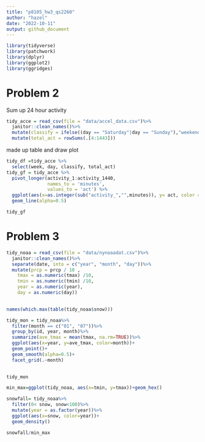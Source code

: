 ```yaml
---
title: "p8105_hw3_qs2260"
author: "hazel"
date: "2022-10-11"
output: github_document
---
```


```r
library(tidyverse)
library(patchwork)
library(dplyr)
library(ggplot2)
library(ggridges)
```

# Problem 2

Sum up 24 hour activity
```r
tidy_acce = read_csv(file = "data/accel_data.csv")%>% 
  janitor::clean_names()%>%
  mutate(classify = ifelse((day == "Saturday"|day == "Sunday"),"weekend","weekday"))%>%
  mutate(total_act = rowSums(.[4:1443]))


```
made up table and draw plot
```r
tidy_df =tidy_acce %>% 
  select(week, day, classify, total_act)
tidy_gf = tidy_acce %>%
  pivot_longer(activity_1:activity_1440,
               names_to = 'minutes',
               values_to = 'act') %>%
  ggplot(aes(x=as.integer(sub("activity_","",minutes)), y= act, color = day))+
  geom_line(alpha=0.5)

tidy_gf
```
# Problem 3

```r
tidy_noaa = read_csv(file = "data/nynoaadat.csv")%>% 
  janitor::clean_names()%>%
  separate(date, into = c("year", "month", "day"))%>%
  mutate(prcp = prcp / 10 ,
    tmax = as.numeric(tmax) /10,
    tmin = as.numeric(tmin) /10,
    year = as.numeric(year),
    day = as.numeric(day))
  
```

```r
names(which.max(table(tidy_noaa$snow)))
```
```r
tidy_mon = tidy_noaa%>%
  filter(month == c("01", "07"))%>%
  group_by(id, year, month)%>%
  summarize(ave_tmax = mean(tmax, na.rm=TRUE))%>%
  ggplot(aes(x=year, y=ave_tmax, color=month))+
  geom_point()+
  geom_smooth(alpha=0.5)+
  facet_grid(.~month)
  

tidy_mon
```

```r
min_max=ggplot(tidy_noaa, aes(x=tmin, y=tmax))+geom_hex()

snowfall= tidy_noaa%>%
  filter(0< snow, snow<100)%>%
  mutate(year = as.factor(year))%>%
  ggplot(aes(x=snow, color=year))+
  geom_density()

snowfall/min_max
```


